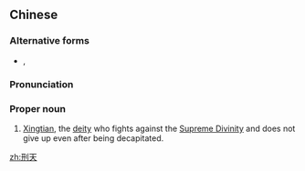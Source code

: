 ==Chinese==
{{zh-forms}}

===Alternative forms===
* {{l|zh|形夭}}, {{l|zh|形天}}

===Pronunciation===
{{zh-pron
|m=Xíngtiān
|cat=pn
}}

===Proper noun===
{{zh-proper noun}}

# {{lb|zh|Chinese mythology}} [[w:Xingtian|Xingtian]], the [[deity]] who fights against the [[w:Supreme Divinity|Supreme Divinity]] and does not give up even after being decapitated.

[[zh:刑天]]